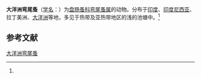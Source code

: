 {{Speciesbox
| name = 大洋洲弯尾蚤
| status = 
| status_system = 
| image = 
| genus = Camptocercus
| species = australis
| authority = (Sars, 1896)<ref name='id12357'>{{cite web| url =http://www.bioinfo.cn/db05/BjdwSpecies.php?action=view&id=12357| title =大洋洲弯尾蚤| work =《中国动物物种编目数据库》| publisher =中国科学院微生物研究所| author =中国科学院动物研究所| accessdate =2009-04-28| deadurl =yes| archiveurl =https://web.archive.org/web/20160305044503/http://www.bioinfo.cn/db05/BjdwSpecies.php?action=view&id=12357| archivedate =2016-03-05}}</ref>
}}

'''大洋洲弯尾蚤'''（[[学名|学名]]：{{lang|la|''Camptocercus australis''}}）为[[盘肠蚤科|盘肠蚤科]][[弯尾蚤属|弯尾蚤属]]的动物。分布于[[印度|印度]]、[[印度尼西亚|印度尼西亚]]、拉丁美洲、[[大洋洲|大洋洲]]等地，多见于热带及亚热带地区的浅的池塘中。<ref name='id12357'/>

== 参考文献 ==
{{reflist}}

{{Wikispecies|Camptocercus australis}}
{{Taxonbar|from=Q21258897}}

[[Category:弯尾蚤属|大洋洲弯尾蚤]]


{{节肢动物小作品}}